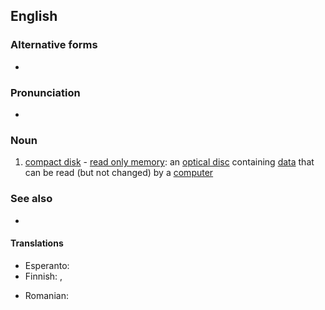 ==English==

===Alternative forms===
* {{l|en|CD ROM}}

===Pronunciation===
* {{IPA|/siː.diːˈɹɒm/|lang=en}}

===Noun===
{{en-noun|head=[[CD]]-[[ROM]]}}

# [[compact disk]] - [[read only memory]]: an [[optical disc]] containing [[data]] that can be read (but not changed) by a [[computer]]

===See also===
* {{projectlink|wikipedia}}

====Translations====
{{trans-top|CD-ROM}}
* Esperanto: {{t|eo|KD-NLM}}
* Finnish: {{t|fi|CD-ROM-levy}}, {{t|fi|CD-ROM}}
{{trans-mid}}
* Romanian: {{t|ro|CD-ROM}}
{{trans-bottom}}